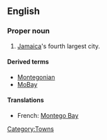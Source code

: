 ==English==

===Proper noun===
{{en-proper noun|sg=[[Montego]] [[bay|Bay]]}}

# [[Jamaica]]'s fourth largest city.

====Derived terms====
* [[Montegonian]]
* [[MoBay]] {{qualifier|abbreviation}}

====Translations====
{{trans-top|city}}
* French: [[#French|Montego Bay]]
{{trans-mid}}
{{trans-bottom}}

[[Category:Towns]]